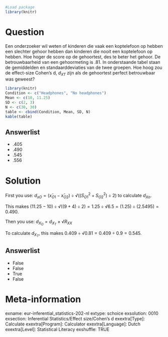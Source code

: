 ```{r, echo = FALSE, results = "hide"}
#Load package
library(knitr)
```

Question
========
Een onderzoeker wil weten of kinderen die vaak een koptelefoon op hebben een slechter gehoor hebben dan kinderen die nooit een koptelefoon op hebben. Hoe hoger de score op de gehoortest, des te beter het gehoor. De betrouwbaarheid van een gehoormeting is .81. In onderstaande tabel staan de gemiddelden en standaarddeviaties van de twee groepen. Hoe hoog zou de effect-size Cohen’s d, $d_{XT}$ zijn als de gehoortest perfect betrouwbaar was geweest?

```{r, echo=FALSE}
library(knitr)
Condition <- c("Headphones", "No headphones")
Mean <- c(10, 11.25)
SD <- c(2, 3)
N <- c(30, 30)
table <- cbind(Condition, Mean, SD, N)
kable(table)
```

Answerlist
----------
* .405
* .490
* .545
* .556


Solution
========
First you use: 
 $d_{xO} = (x̄_{O1} -x̄_{O2}) \div √ ((S^2_{O1}+S^2_{O2}) \div 2)$ to calculate $d_{Xo}$. 

This makes $(11.25 - 10) \div √((9 + 4) \div 2)=1.25 \div √6.5 = (1.25 ) \div (2.5495) = 0.490$. 

Then you use:
$d_{X_O} = d_{X_T} \times √R_{XX}$

To calculate $d_{X_T}$, this makes $0.409 \div √0.81 = 0.409 \div 0.9 = 0.545$.

Answerlist
----------
* False
* False
* True
* False


Meta-information
================
exname: eur-inferential_statistics-202-nl
extype: schoice
exsolution: 0010
exsection: Inferential Statistics/Effect size/Cohen's d
exextra[Type]: Calculate
exextra[Program]: Calculator
exextra[Language]: Dutch
exextra[Level]: Statistical Literacy
exshuffle: TRUE